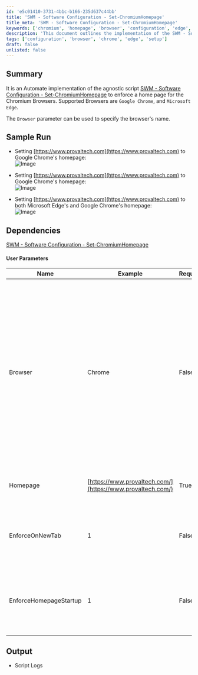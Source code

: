 ```yaml
---
id: 'e5c01410-3731-4b1c-b166-235d637c44bb'
title: 'SWM - Software Configuration - Set-ChromiumHomepage'
title_meta: 'SWM - Software Configuration - Set-ChromiumHomepage'
keywords: ['chromium', 'homepage', 'browser', 'configuration', 'edge', 'chrome']
description: 'This document outlines the implementation of the SWM - Software Configuration - Set-ChromiumHomepage script for enforcing a homepage in Chromium-based browsers like Google Chrome and Microsoft Edge. It details the parameters, sample runs, and dependencies needed for effective usage.'
tags: ['configuration', 'browser', 'chrome', 'edge', 'setup']
draft: false
unlisted: false
---
```

## Summary

It is an Automate implementation of the agnostic script [SWM - Software Configuration - Set-ChromiumHomepage](https://proval.itglue.com/DOC-5078775-10372109) to enforce a home page for the Chromium Browsers. Supported Browsers are `Google Chrome`, and `Microsoft Edge`. 

The `Browser` parameter can be used to specify the browser's name.

## Sample Run

- Setting [https://www.provaltech.com](https://www.provaltech.com) to Google Chrome's homepage:  
  ![Image](../../../static/img/EPM---Software-Configuration---Chromium-Browsers---Homepage---Set/image_1.png)

- Setting [https://www.provaltech.com](https://www.provaltech.com) to Google Chrome's homepage:  
  ![Image](../../../static/img/EPM---Software-Configuration---Chromium-Browsers---Homepage---Set/image_2.png)

- Setting [https://www.provaltech.com](https://www.provaltech.com) to both Microsoft Edge's and Google Chrome's homepage:  
  ![Image](../../../static/img/EPM---Software-Configuration---Chromium-Browsers---Homepage---Set/image_3.png)

## Dependencies

[SWM - Software Configuration - Set-ChromiumHomepage](https://proval.itglue.com/DOC-5078775-10372109)

#### User Parameters

| Name                     | Example                                               | Required | Description                                                                                                      |
|--------------------------|-------------------------------------------------------|----------|------------------------------------------------------------------------------------------------------------------|
| Browser                  | Chrome                                                | False    | The 'Browser' parameter specifies the browser for setting the homepage. Only 'Chrome' and 'Edge' are acceptable values. If this parameter is left blank, the script will attempt to set the homepage for both Chrome and Edge browsers. |
| Homepage                 | [https://www.provaltech.com/](https://www.provaltech.com/) | True     | String value of the homepage to set in the browser.                                                             |
| EnforceOnNewTab         | 1                                                     | False    | Set to 1 to force the homepage on each new tab instead of the new tab page.                                    |
| EnforceHomepageStartup   | 1                                                     | False    | Set to 1 to force the homepage to be the only open tab at startup of the browser.                               |

## Output

- Script Logs











